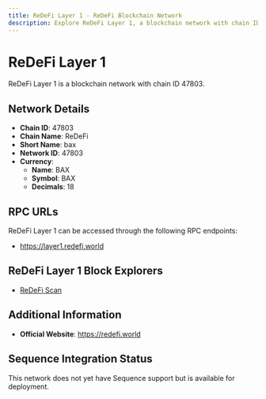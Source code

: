 ```yaml
--- 
title: ReDeFi Layer 1 - ReDeFi Blockchain Network
description: Explore ReDeFi Layer 1, a blockchain network with chain ID 47803. Learn about its native currency, BAX, and how to interact with the network.
---
```


# ReDeFi Layer 1

ReDeFi Layer 1 is a blockchain network with chain ID 47803.

## Network Details

- **Chain ID**: 47803
- **Chain Name**: ReDeFi
- **Short Name**: bax
- **Network ID**: 47803
- **Currency**: 
  - **Name**: BAX
  - **Symbol**: BAX
  - **Decimals**: 18

## RPC URLs

ReDeFi Layer 1 can be accessed through the following RPC endpoints:

- https://layer1.redefi.world

## ReDeFi Layer 1 Block Explorers

- [ReDeFi Scan](https://scanlayer1.redefi.world)

## Additional Information

- **Official Website**: https://redefi.world

## Sequence Integration Status

This network does not yet have Sequence support but is available for deployment.
